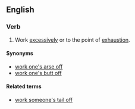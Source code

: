 ==English==

===Verb===
{{en-verb|inf=[[work]] (one's) [[tail]] [[off]]|works one's tail off|working one's tail off|worked one's tail off}}

# {{idiomatic}} Work [[excessively]] or to the point of [[exhaustion]].

====Synonyms====
* [[work one's arse off]]
* [[work one's butt off]]

====Related terms====
* [[work someone's tail off]]